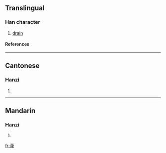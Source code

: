 {{see|滗}}

==Translingual==
===Han character===
{{Han char|rn=85|rad=水|as=12|sn=15|four=3815<sub>7</sub>|canj=水竹中手 (EHLQ)}}
# [[drain]]
====References====
{{Han ref|kx=0651.020|dkj=18291|hdz=31743.080|uh=6F77|ud=28535|bh=E65F|bd=58975}}

----
==Cantonese==
===Hanzi===
{{yue-hanzi|jyut=|y=bat1, bei3}}
# {{defn|Cantonese}}

----
==Mandarin==
===Hanzi===
{{cmn-hanzi|sim=滗|pin=[[bǐ]] ([[bi3]])|wg=pi<sup>3</sup>}}
# {{defn|Mandarin}}

[[fr:潷]]